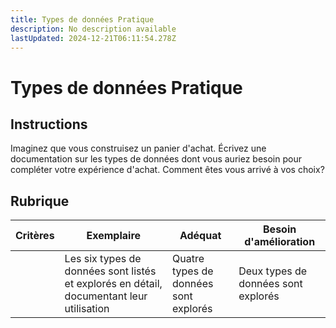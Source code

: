```yaml
---
title: Types de données Pratique
description: No description available
lastUpdated: 2024-12-21T06:11:54.278Z
---
```


# Types de données Pratique

## Instructions

Imaginez que vous construisez un panier d'achat. Écrivez une documentation sur les types de données dont vous auriez besoin pour compléter votre expérience d'achat. Comment êtes vous arrivé à vos choix?

## Rubrique

Critères |Exemplaire |Adéquat | Besoin d'amélioration
--- |--- |--- |- |
|| Les six types de données sont listés et explorés en détail, documentant leur utilisation | Quatre types de données sont explorés | Deux types de données sont explorés |
